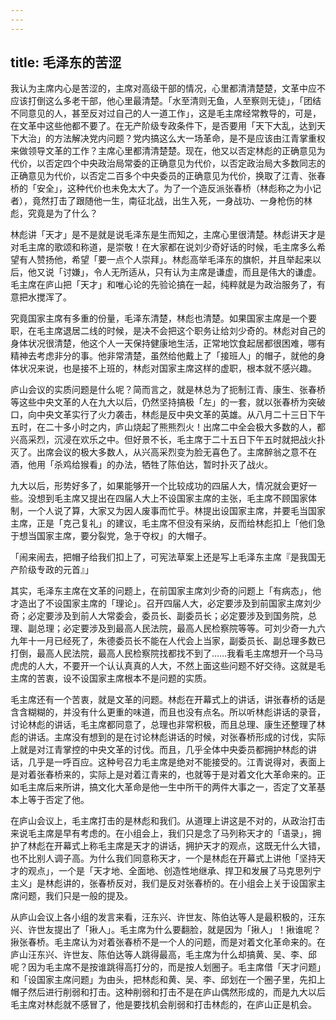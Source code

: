 ```yaml
---
---
---
```

title: 毛泽东的苦涩
---




我认为主席内心是苦涩的，主席对高级干部的情况，心里都清清楚楚，文革中应不应该打倒这么多老干部，他心里最清楚。「水至清则无鱼，人至察则无徒」，「团结不同意见的人，甚至反对过自己的人一道工作」，这是毛主席经常教导的，可是，在文革中这些他都不要了。在无产阶级专政条件下，是否要用「天下大乱，达到天下大治」的方法解决党内问题？党内搞这么大一场革命，是不是应该由江青掌重权来做领导文革的工作？主席心里都清清楚楚。现在，他又以否定林彪的正确意见为代价，以否定四个中央政治局常委的正确意见为代价，以否定政治局大多数同志的正确意见为代价，以否定二百多个中央委员的正确意见为代价，换取了江青、张春桥的「安全」，这种代价也未免太大了。为了一个造反派张春桥（林彪称之为小记者），竟然打击了跟随他一生，南征北战，出生入死，一身战功、一身枪伤的林彪，究竟是为了什么？

林彪讲「天才」是不是就是说毛泽东是生而知之，主席心里很清楚。林彪讲天才是对毛主席的歌颂和称道，是崇敬！在大家都在说刘少奇好话的时候，毛主席多么希望有人赞扬他，希望「要一点个人崇拜」。林彪高举毛泽东的旗帜，并且举起来以后，他又说「讨嫌」，令人无所适从，只有认为主席是谦虚，而且是伟大的谦虚。毛主席在庐山把「天才」和唯心论的先验论搞在一起，纯粹就是为政治服务了，有意把水搅浑了。

究竟国家主席有多重的份量，毛泽东清楚，林彪也清楚。如果国家主席是一个要职，在毛主席退居二线的时候，是决不会把这个职务让给刘少奇的。林彪对自己的身体状况很清楚，他这个人一天保持健康地生活，正常地饮食起居都很困难，哪有精神去考虑非分的事。他非常清楚，虽然给他戴上了「接班人」的帽子，就他的身体状况来说，也是接不上班的，林彪对国家主席这样的虚职，根本就不感兴趣。

庐山会议的实质问题是什么呢？简而言之，就是林总为了扼制江青、康生、张春桥等这些中央文革的人在九大以后，仍然坚持搞极「左」的一套，就以张春桥为突破口，向中央文革实行了火力袭击，林彪是反中央文革的英雄。从八月二十三日下午五时，在二十多小时之内，庐山烧起了熊熊烈火！出席二中全会极大多数的人，都兴高采烈，沉浸在欢乐之中。但好景不长，毛主席于二十五日下午五时就把战火扑灭了。出席会议的极大多数人，从兴高采烈变为脸无喜色了。主席醉翁之意不在酒，他用「杀鸡给猴看」的办法，牺牲了陈伯达，暂时扑灭了战火。

九大以后，形势好多了，如果能够开一个比较成功的四届人大，情况就会更好一些。没想到毛主席又提出在四届人大上不设国家主席的主张，毛主席不顾国家体制，一个人说了算，大家又为因人废事而忙乎。林提出设国家主席，并要毛当国家主席，正是「克己复礼」的建议，毛主席不但没有采纳，反而给林彪扣上「他们急于想当国家主席，要分裂党，急于夺权」的大帽子。



「闹来闹去，把帽子给我们扣上了，可宪法草案上还是写上毛泽东主席『是我国无产阶级专政的元首』」

其实，毛泽东主席在文革的问题上，在前国家主席刘少奇的问题上「有病态」，他才造出了不设国家主席的「理论」。召开四届人大，必定要涉及到前国家主席刘少奇；必定要涉及到前人大常委会，委员长、副委员长；必定要涉及到国务院，总理、副总理；必定要涉及到最高人民法院，最高人民检察院等等。可刘少奇一九六九年十一月已经死了，朱德委员长不能在人代会上当家，副委员长、副总理多数已打倒，最高人民法院，最高人民检察院找都找不到了……我看毛主席想开一个马马虎虎的人大，不要开一个认认真真的人大，不然上面这些问题不好交待。这就是毛主席的苦衷，设不设国家主席根本不是问题的实质。

毛主席还有一个苦衷，就是文革的问题。林彪在开幕式上的讲话，讲张春桥的话是含含糊糊的，并没有什么更重的味道，而且也没有点名。所以听林彪讲话的录音，讨论林彪的讲话，毛主席都同意了，总理也非常积极，而且总理、康生还整理了林彪的讲话。主席没有想到的是在讨论林彪讲话的时候，对张春桥形成的讨伐，实际上就是对江青掌控的中央文革的讨伐。而且，几乎全体中央委员都拥护林彪的讲话，几乎是一呼百应。这种号召力毛主席是绝对不能接受的。江青说得对，表面上是对着张春桥来的，实际上是对着江青来的，也就等于是对着文化大革命来的。正如毛主席后来所讲，搞文化大革命是他一生中所干的两件大事之一，否定了文革基本上等于否定了他。

在庐山会议上，毛主席打击的是林彪和我们。从道理上讲这是不对的，从政治打击来说毛主席是早有考虑的。在小组会上，我们只是念了马列称天才的「语录」，拥护了林彪在开幕式上称毛主席是天才的讲话，拥护天才的观点，这既无什么大错，也不比别人调子高。为什么我们同意称天才，一个是林彪在开幕式上讲他「坚持天才的观点」，一个是「天才地、全面地、创造性地继承、捍卫和发展了马克思列宁主义」是林彪讲的，张春桥反对，我们是反对张春桥的。在小组会上关于设国家主席问题，我们只是一般的提及。

从庐山会议上各小组的发言来看，汪东兴、许世友、陈伯达等人是最积极的，汪东兴、许世友提出了「揪人」。毛主席为什么要翻脸，就是因为「揪人」！揪谁呢？揪张春桥。毛主席认为对着张春桥不是一个人的问题，而是对着文化革命来的。在庐山汪东兴、许世友、陈伯达等人跳得最高，毛主席为什么却搞黄、吴、李、邱呢？因为毛主席不是按谁跳得高打分的，而是按人划圈子。毛主席借「天才问题」和「设国家主席问题」为由头，把林彪和黄、吴、李、邱划在一个圈子里，先扣上帽子然后进行削弱和打击。这种削弱和打击不是在庐山偶然形成的，而是九大以后毛主席对林彪就不感冒了，他是要找机会削弱和打击林彪的，在庐山正是机会。